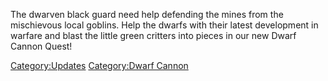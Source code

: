 {{Update|date=27 May 2003}}

The dwarven black guard need help defending the mines from the mischievous local goblins. Help the dwarfs with their latest development in warfare and blast the little green critters into pieces in our new Dwarf Cannon Quest!
[[Category:Updates]]
[[Category:Dwarf Cannon]]
